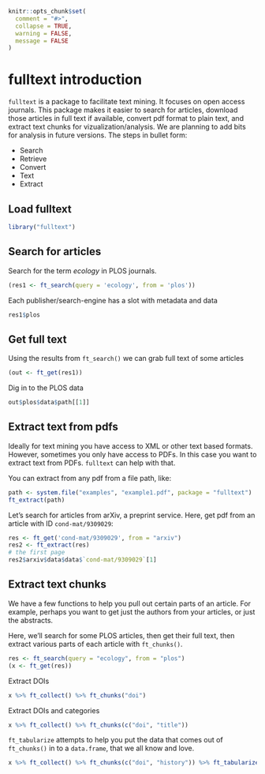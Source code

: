 <!--
%\VignetteEngine{knitr::knitr}
%\VignetteIndexEntry{fulltext introduction}
%\VignetteEncoding{UTF-8}
-->

```r
knitr::opts_chunk$set(
  comment = "#>",
  collapse = TRUE,
  warning = FALSE, 
  message = FALSE
)
```

fulltext introduction
======

`fulltext` is a package to facilitate text mining. It focuses on open access journals. This package makes it easier to search for articles, download those articles in full text if available, convert pdf format to plain text, and extract text chunks for vizualization/analysis. We are planning to add bits for analysis in future versions. The steps in bullet form:

* Search
* Retrieve
* Convert
* Text
* Extract

## Load fulltext

```r
library("fulltext")
```

## Search for articles

Search for the term _ecology_ in PLOS journals.

```r
(res1 <- ft_search(query = 'ecology', from = 'plos'))
```

Each publisher/search-engine has a slot with metadata and data

```r
res1$plos
```

## Get full text

Using the results from `ft_search()` we can grab full text of some articles

```r
(out <- ft_get(res1))
```

Dig in to the PLOS data

```r
out$plos$data$path[[1]]
```

## Extract text from pdfs

Ideally for text mining you have access to XML or other text based formats. However, 
sometimes you only have access to PDFs. In this case you want to extract text 
from PDFs. `fulltext` can help with that. 

You can extract from any pdf from a file path, like:

```r
path <- system.file("examples", "example1.pdf", package = "fulltext")
ft_extract(path)
```

Let's search for articles from arXiv, a preprint service. Here, get pdf from 
an article with ID `cond-mat/9309029`:

```r
res <- ft_get('cond-mat/9309029', from = "arxiv")
res2 <- ft_extract(res)
# the first page
res2$arxiv$data$data$`cond-mat/9309029`[1]
```

## Extract text chunks

We have a few functions to help you pull out certain parts of an article. 
For example, perhaps you want to get just the authors from your articles, 
or just the abstracts. 

Here, we'll search for some PLOS articles, then get their full text, then
extract various parts of each article with `ft_chunks()`.

```r
res <- ft_search(query = "ecology", from = "plos")
(x <- ft_get(res))
```

Extract DOIs

```r
x %>% ft_collect() %>% ft_chunks("doi")
```

Extract DOIs and categories

```r
x %>% ft_collect() %>% ft_chunks(c("doi", "title"))
```

`ft_tabularize` attempts to help you put the data that comes out of 
`ft_chunks()` in to a `data.frame`, that we all know and love. 

```r
x %>% ft_collect() %>% ft_chunks(c("doi", "history")) %>% ft_tabularize()
```


